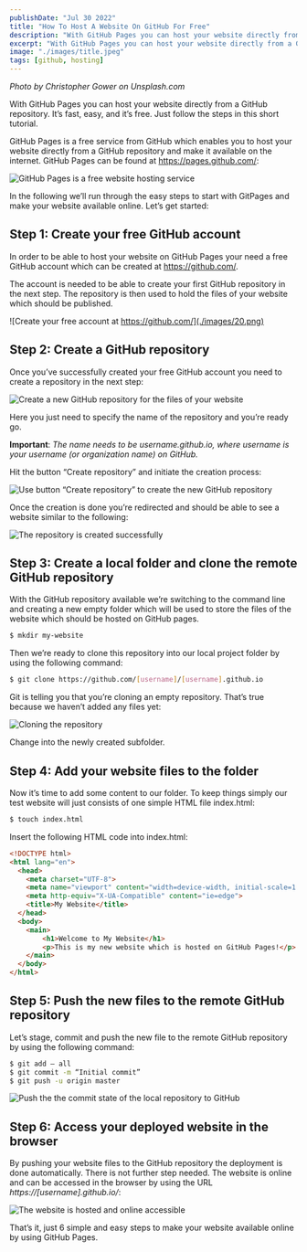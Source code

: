 ```yaml
---
publishDate: "Jul 30 2022"
title: "How To Host A Website On GitHub For Free"
description: "With GitHub Pages you can host your website directly from a GitHub repository. It’s fast, easy, and it’s free. Just follow the steps in this short tutorial."
excerpt: "With GitHub Pages you can host your website directly from a GitHub repository. It’s fast, easy, and it’s free. Just follow the steps in this short tutorial."
image: "./images/title.jpeg"
tags: [github, hosting]
---
```


*Photo by Christopher Gower on Unsplash.com*

With GitHub Pages you can host your website directly from a GitHub repository. It’s fast, easy, and it’s free. Just follow the steps in this short tutorial.

GitHub Pages is a free service from GitHub which enables you to host your website directly from a GitHub repository and make it available on the internet. GitHub Pages can be found at https://pages.github.com/:

![GitHub Pages is a free website hosting service](./images/10.png)

In the following we’ll run through the easy steps to start with GitPages and make your website available online. Let’s get started:

## Step 1: Create your free GitHub account


In order to be able to host your website on GitHub Pages your need a free GitHub account which can be created at https://github.com/.

The account is needed to be able to create your first GitHub repository in the next step. The repository is then used to hold the files of your website which should be published.

![Create your free account at https://github.com/](./images/20.png)

## Step 2: Create a GitHub repository

Once you’ve successfully created your free GitHub account you need to create a repository in the next step:

![Create a new GitHub repository for the files of your website](images/30.png)

Here you just need to specify the name of the repository and you’re ready go.

__Important__: *The name needs to be username.github.io, where username is your username (or organization name) on GitHub.*

Hit the button “Create repository” and initiate the creation process:

![Use button “Create repository” to create the new GitHub repository](./images/40.png)

Once the creation is done you’re redirected and should be able to see a website similar to the following:

![The repository is created successfully](./images/50.png)

## Step 3: Create a local folder and clone the remote GitHub repository

With the GitHub repository available we’re switching to the command line and creating a new empty folder which will be used to store the files of the website which should be hosted on GitHub pages.

```bash
$ mkdir my-website
```

Then we’re ready to clone this repository into our local project folder by using the following command:

```bash
$ git clone https://github.com/[username]/[username].github.io
```

Git is telling you that you’re cloning an empty repository. That’s true because we haven’t added any files yet:

![Cloning the repository](./images/60.png)

Change into the newly created subfolder.

## Step 4: Add your website files to the folder

Now it’s time to add some content to our folder. To keep things simply our test website will just consists of one simple HTML file index.html:

```bash
$ touch index.html
```

Insert the following HTML code into index.html:

```html
<!DOCTYPE html>
<html lang="en">
  <head>
    <meta charset="UTF-8">
    <meta name="viewport" content="width=device-width, initial-scale=1.0">
    <meta http-equiv="X-UA-Compatible" content="ie=edge">
    <title>My Website</title>
  </head>
  <body>
    <main>
        <h1>Welcome to My Website</h1>  
        <p>This is my new website which is hosted on GitHub Pages!</p>
    </main>
  </body>
</html>
```

## Step 5: Push the new files to the remote GitHub repository

Let’s stage, commit and push the new file to the remote GitHub repository by using the following command:

```bash
$ git add — all
$ git commit -m “Initial commit”
$ git push -u origin master
```

![Push the the commit state of the local repository to GitHub](./images/70.png)

## Step 6: Access your deployed website in the browser

By pushing your website files to the GitHub repository the deployment is done automatically. There is not further step needed. The website is online and can be accessed in the browser by using the URL *https://[username].github.io/*:

![The website is hosted and online accessible](images/80.png)

That’s it, just 6 simple and easy steps to make your website available online by using GitHub Pages.